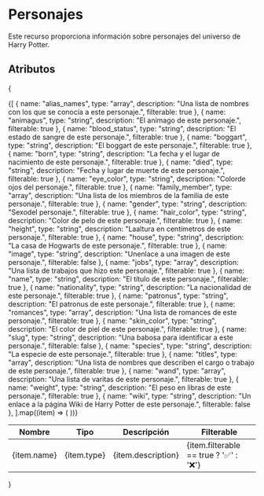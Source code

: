# Personajes

Este recurso proporciona información sobre personajes del universo de Harry Potter.

## Atributos

{
<table>
  <thead>
    <tr>
      <th>Nombre</th>
      <th>Tipo</th>
      <th>Descripción</th>
      <th>Filterable</th>
    </tr>
  </thead>
  <tbody>
    {[
      { name: "alias_names", type: "array", description: "Una lista de nombres con los que se conocía a este personaje.", filterable: true },
      { name: "animagus", type: "string", description: "El animago de este personaje.", filterable: true },
      { name: "blood_status", type: "string", description: "El estado de sangre de este personaje.", filterable: true },
      { name: "boggart", type: "string", description: "El boggart de este personaje.", filterable: true },
      { name: "born", type: "string", description: "La fecha y el lugar de nacimiento de este personaje.", filterable: true },
      { name: "died", type: "string", description: "Fecha y lugar de muerte de este personaje.", filterable: true },
      { name: "eye_color", type: "string", description: "Colorde ojos del personaje.", filterable: true },
      { name: "family_member", type: "array", description: "Una lista de los miembros de la familia de este personaje.", filterable: true },
      { name: "gender", type: "string", description: "Sexodel personaje.", filterable: true },
      { name: "hair_color", type: "string", description: "Color de pelo de este personaje.", filterable: true },
      { name: "height", type: "string", description: "Laaltura en centímetros de este personaje.", filterable: true },
      { name: "house", type: "string", description: "La casa de Hogwarts de este personaje.", filterable: true },
      { name: "image", type: "string", description: "Unenlace a una imagen de este personaje.", filterable: false },
      { name: "jobs", type: "array", description: "Una lista de trabajos que hizo este personaje.", filterable: true },
      { name: "name", type: "string", description: "El título de este personaje.", filterable: true },
      { name: "nationality", type: "string", description: "La nacionalidad de este personaje.", filterable: true },
      { name: "patronus", type: "string", description: "El patronus de este personaje.", filterable: true },
      { name: "romances", type: "array", description: "Una lista de romances de este personaje.", filterable: true },
      { name: "skin_color", type: "string", description: "El color de piel de este personaje.", filterable: true },
      { name: "slug", type: "string", description: "Una babosa para identificar a este personaje.", filterable: false },
      { name: "species", type: "string", description: "La especie de este personaje.", filterable: true },
      { name: "titles", type: "array", description: "Una lista de nombres que describen el cargo o trabajo de este personaje.", filterable: true },
      { name: "wand", type: "array", description: "Una lista de varitas de este personaje.", filterable: true },
      { name: "weight", type: "string", description: "El peso en libras de este personaje.", filterable: true },
      { name: "wiki", type: "string", description: "Un enlace a la página Wiki de Harry Potter de este personaje.", filterable: false },
    ].map((item) => (
      <tr key={item.name}>
        <td>{item.name}</td>
        <td>{item.type}</td>
        <td>{item.description}</td>
        <td>{item.filterable == true ? '✅' : '❌'}</td>
      </tr>
    ))}
  </tbody>
</table>
}
